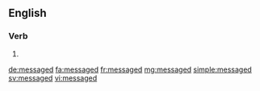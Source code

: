 ==English==

===Verb===
{{head|en|verb form}}

# {{en-past of|message}}

[[de:messaged]]
[[fa:messaged]]
[[fr:messaged]]
[[mg:messaged]]
[[simple:messaged]]
[[sv:messaged]]
[[vi:messaged]]